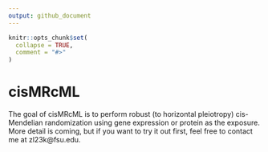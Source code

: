 ```yaml
---
output: github_document
---
```


<!-- README.md is generated from README.Rmd. Please edit that file -->

```r
knitr::opts_chunk$set(
  collapse = TRUE,
  comment = "#>"
)
```

# cisMRcML

<!-- badges: start -->
<!-- badges: end -->

The goal of cisMRcML is to perform robust (to horizontal pleiotropy) cis-Mendelian randomization using gene expression or protein as the exposure. More detail is coming, but if you want to try it out first, feel free to contact me at zl23k@fsu.edu. 

<!-- What is special about using `README.Rmd` instead of just `README.md`? You can include R chunks like so: -->

<!-- ```{r cars} -->
<!-- summary(cars) -->
<!-- ``` -->

<!-- You'll still need to render `README.Rmd` regularly, to keep `README.md` up-to-date. -->

<!-- You can also embed plots, for example: -->

<!-- ```{r pressure, echo = FALSE} -->
<!-- plot(pressure) -->
<!-- ``` -->

<!-- In that case, don't forget to commit and push the resulting figure files, so they display on GitHub. -->
